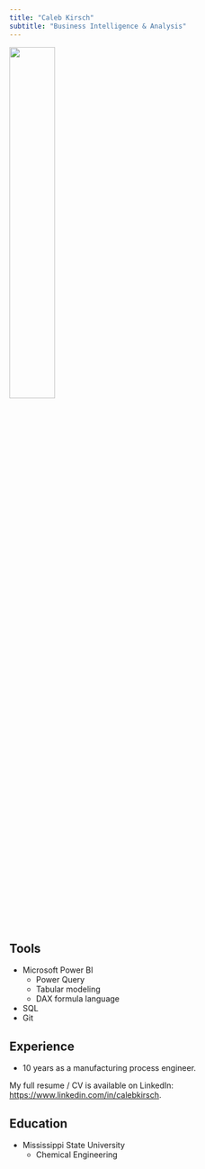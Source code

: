 ```yaml
---
title: "Caleb Kirsch"
subtitle: "Business Intelligence & Analysis"
---
```


![](assets/headshot.jpg){width="40%"}

## Tools

-   Microsoft Power BI
    -   Power Query
    -   Tabular modeling
    -   DAX formula language
-   SQL
-   Git

## Experience

-   10 years as a manufacturing process engineer.

My full resume / CV is available on LinkedIn: <https://www.linkedin.com/in/calebkirsch>.

## Education

-   Mississippi State University
    -   Chemical Engineering